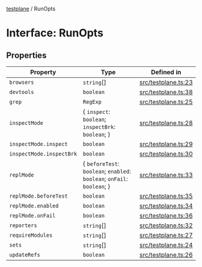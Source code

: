 [testplane](../README.mdx) / RunOpts

# Interface: RunOpts

## Properties

| Property | Type | Defined in |
| ------ | ------ | ------ |
| `browsers` | `string`[] | [src/testplane.ts:23](https://github.com/gemini-testing/testplane/blob/57d0b182c37e21d8bdf52acbb137a028841767af/src/testplane.ts#L23) |
| `devtools` | `boolean` | [src/testplane.ts:38](https://github.com/gemini-testing/testplane/blob/57d0b182c37e21d8bdf52acbb137a028841767af/src/testplane.ts#L38) |
| `grep` | `RegExp` | [src/testplane.ts:25](https://github.com/gemini-testing/testplane/blob/57d0b182c37e21d8bdf52acbb137a028841767af/src/testplane.ts#L25) |
| `inspectMode` | \{ `inspect`: `boolean`; `inspectBrk`: `boolean`; \} | [src/testplane.ts:28](https://github.com/gemini-testing/testplane/blob/57d0b182c37e21d8bdf52acbb137a028841767af/src/testplane.ts#L28) |
| `inspectMode.inspect` | `boolean` | [src/testplane.ts:29](https://github.com/gemini-testing/testplane/blob/57d0b182c37e21d8bdf52acbb137a028841767af/src/testplane.ts#L29) |
| `inspectMode.inspectBrk` | `boolean` | [src/testplane.ts:30](https://github.com/gemini-testing/testplane/blob/57d0b182c37e21d8bdf52acbb137a028841767af/src/testplane.ts#L30) |
| `replMode` | \{ `beforeTest`: `boolean`; `enabled`: `boolean`; `onFail`: `boolean`; \} | [src/testplane.ts:33](https://github.com/gemini-testing/testplane/blob/57d0b182c37e21d8bdf52acbb137a028841767af/src/testplane.ts#L33) |
| `replMode.beforeTest` | `boolean` | [src/testplane.ts:35](https://github.com/gemini-testing/testplane/blob/57d0b182c37e21d8bdf52acbb137a028841767af/src/testplane.ts#L35) |
| `replMode.enabled` | `boolean` | [src/testplane.ts:34](https://github.com/gemini-testing/testplane/blob/57d0b182c37e21d8bdf52acbb137a028841767af/src/testplane.ts#L34) |
| `replMode.onFail` | `boolean` | [src/testplane.ts:36](https://github.com/gemini-testing/testplane/blob/57d0b182c37e21d8bdf52acbb137a028841767af/src/testplane.ts#L36) |
| `reporters` | `string`[] | [src/testplane.ts:32](https://github.com/gemini-testing/testplane/blob/57d0b182c37e21d8bdf52acbb137a028841767af/src/testplane.ts#L32) |
| `requireModules` | `string`[] | [src/testplane.ts:27](https://github.com/gemini-testing/testplane/blob/57d0b182c37e21d8bdf52acbb137a028841767af/src/testplane.ts#L27) |
| `sets` | `string`[] | [src/testplane.ts:24](https://github.com/gemini-testing/testplane/blob/57d0b182c37e21d8bdf52acbb137a028841767af/src/testplane.ts#L24) |
| `updateRefs` | `boolean` | [src/testplane.ts:26](https://github.com/gemini-testing/testplane/blob/57d0b182c37e21d8bdf52acbb137a028841767af/src/testplane.ts#L26) |
